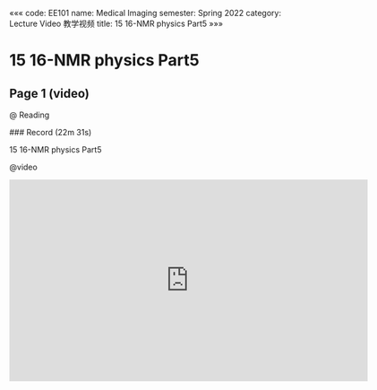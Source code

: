 «««
code: EE101
name: Medical Imaging
semester: Spring 2022
category: Lecture Video 教学视频
title: 15 16-NMR physics Part5
»»»

# 15 16-NMR physics Part5

## Page 1 (video)

@ Reading

<div class="markdown-body">
### Record (22m 31s)

15 16-NMR physics Part5
</div>

@video

<iframe src="https://sbbrisk.com/e/6vm8pnw1drrb.html" frameborder=0 marginwidth=0 marginheight=0 scrolling=no width=640 height=360 allowfullscreen></iframe>
